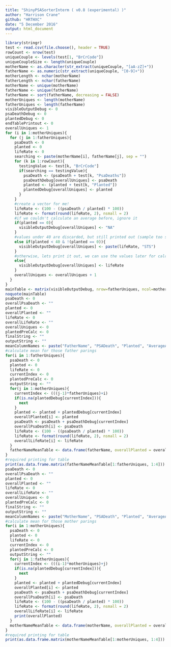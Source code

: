 ```yaml
---
title: "ShinyPSASorterInterm ( v0.8 (experimental) )"
author: "Harrison Crane"
github: "HRTHXC"
date: "5 December 2016"
output: html_document
---
```


```r
library(stringr)
test <- read.csv(file.choose(), header = TRUE)
rowCount <- nrow(test)
uniqueCouple <- levels(test[1, "BrCrCode"])
uniqueCoupleSize <- length(uniqueCouple)
motherName <- as.character(str_extract(uniqueCouple, "[aA-zZ]+"))
fatherName <- as.numeric(str_extract(uniqueCouple, "[0-9]+"))
motherLength <- nchar(motherName)
fatherLength <- nchar(fatherName)
motherName <- unique(motherName)
fatherName <- unique(fatherName)
fatherName <- sort(fatherName, decreasing = FALSE)
motherUniques <- length(motherName)
fatherUniques <- length(fatherName)
visibleOutputDebug <- 0
psaDeathDebug <- 0
plantedDebug <- 0
endTablePrintout <- 0
overallUniques <- 1
for (i in 1:motherUniques){
  for (j in 1:fatherUniques){
    psaDeath <- 0
    planted <- 0
    lifeRate <- 0
    searching <- paste(motherName[i], fatherName[j], sep = "")
    for (k in 1:rowCount){
      testingValue <- test[k, "BrCrCode"]
      if(searching == testingValue){
        psaDeath <- (psaDeath + test[k, "PsaDeaths"])
        psaDeathDebug[overallUniques] <- psaDeath
        planted <- (planted + test[k, "Planted"])
        plantedDebug[overallUniques] <- planted
      }
    }
    #create a vector for me!
    lifeRate <- (100 - ((psaDeath / planted) * 100))
    lifeRate <- format(round(lifeRate, 2), nsmall = 2)
    #if we couldn't calculate an average before, ignore it
    if(planted == 0){
      visibleOutputDebug[overallUniques] <- "NA"
    }
    #values under 40 are discarded, but still printed out (sample too small)
    else if(planted < 40 & !(planted == 0)){
      visibleOutputDebug[overallUniques] <- paste(lifeRate, "STS")
    }
    #otherwise, lets print it out, we can use the values later for calculating means
    else{
      visibleOutputDebug[overallUniques] <- lifeRate
    }
    overallUniques <- overallUniques + 1
  }
}
mainTable <- matrix(visibleOutputDebug, nrow=fatherUniques, ncol=motherUniques, dimnames = list(fatherName, motherName))
noquote(mainTable)
psaDeath <- 0
overallPsaDeath <- ""
planted <- 0
overallPlanted <- ""
lifeRate <- 0
overallLifeRate <- ""
overallUniques <- 0
plantedPreCalc <- 0
finalString <- ""
outputString <- ""
meanColumnNames <- paste("FatherName", "PSADeath", "Planted", "AverageAlive")
#calculate mean for those father parings
for(i in 1:fatherUniques){
  psaDeath <- 0
  planted <- 0
  lifeRate <- 0
  currentIndex <- 0
  plantedPreCalc <- 0
  outputString <- ""
  for(j in 1:motherUniques){
    currentIndex <- (((j-1)*fatherUniques)+i)
    if(is.na(plantedDebug[currentIndex])){
      next
    }
    planted <- planted + plantedDebug[currentIndex]
    overallPlanted[i] <- planted
    psaDeath <- psaDeath + psaDeathDebug[currentIndex]
    overallPsaDeath[i] <- psaDeath
    lifeRate <- (100 - ((psaDeath / planted) * 100))
    lifeRate <- format(round(lifeRate, 2), nsmall = 2)
    overallLifeRate[i] <- lifeRate
  }
  fatherNameMeanTable <- data.frame(fatherName, overallPlanted = overallPlanted[1:fatherUniques], overallPsaDeath = overallPsaDeath[1:fatherUniques], overallLifeRate = overallLifeRate[1:fatherUniques])
}
#required printing for table
print(as.data.frame.matrix(fatherNameMeanTable[1:fatherUniques, 1:4]))
psaDeath <- 0
overallPsaDeath <- ""
planted <- 0
overallPlanted <- ""
lifeRate <- 0
overallLifeRate <- ""
overallUniques <- 0
plantedPreCalc <- 0
finalString <- ""
outputString <- ""
meanColumnNames <- paste("MotherName", "PSADeath", "Planted", "AverageAlive")
#calculate mean for those mother parings
for(i in 1:motherUniques){
  psaDeath <- 0
  planted <- 0
  lifeRate <- 0
  currentIndex <- 0
  plantedPreCalc <- 0
  outputString <- ""
  for(j in 1:fatherUniques){
    currentIndex <- (((i-1)*motherUniques)+j)
    if(is.na(plantedDebug[currentIndex])){
      next
    }
    planted <- planted + plantedDebug[currentIndex]
    overallPlanted[i] <- planted
    psaDeath <- psaDeath + psaDeathDebug[currentIndex]
    overallPsaDeath[i] <- psaDeath
    lifeRate <- (100 - ((psaDeath / planted) * 100))
    lifeRate <- format(round(lifeRate, 2), nsmall = 2)
    overallLifeRate[i] <- lifeRate
    print(overallPlanted)
  }
  motherNameMeanTable <- data.frame(motherName, overallPlanted = overallPlanted[1:motherUniques], overallPsaDeath = overallPsaDeath[1:motherUniques], overallLifeRate = overallLifeRate[1:motherUniques])
}
#required printing for table
print(as.data.frame.matrix(motherNameMeanTable[1:motherUniques, 1:4]))
```

